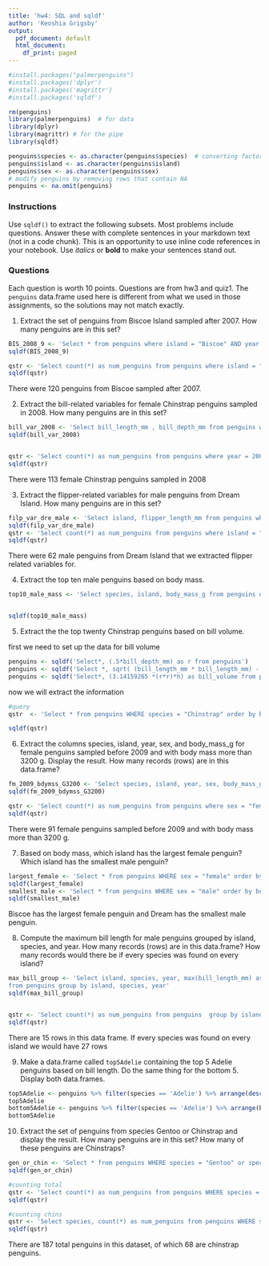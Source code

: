 ---
title: 'hw4: SQL and sqldf'
author: 'Keoshia Grigsby'
output:
  pdf_document: default
  html_document:
    df_print: paged
---

```{r }
#install.packages("palmerpenguins")
#install.packages('dplyr')
#install.packages('magrittr')
#install.packages('sqldf')

rm(penguins)
library(palmerpenguins)  # for data
library(dplyr)
library(magrittr) # for the pipe
library(sqldf) 

penguins$species <- as.character(penguins$species)  # converting factors to character
penguins$island <- as.character(penguins$island)
penguins$sex <- as.character(penguins$sex)
# modify penguins by removing rows that contain NA
penguins <- na.omit(penguins) 
```

### Instructions

Use `sqldf()` to extract the following subsets.  Most problems include questions.  Answer these with complete sentences in your markdown text (not in a code chunk).  This is an opportunity to use inline code references in your notebook.  Use *italics* or **bold** to make your sentences stand out.  


### Questions 
Each question is worth 10 points.  Questions are from hw3 and quiz1.  The `penguins` data.frame used here is different from what we used in those assignments, so the solutions may not match exactly.  

(@) Extract the set of penguins from Biscoe Island sampled after 2007.  How many penguins are in this set?

```{r}
BIS_2008_9 <- 'Select * from penguins where island = "Biscoe" AND year > 2007'
sqldf(BIS_2008_9)

qstr <- 'Select count(*) as num_penguins from penguins where island = "Biscoe" AND year > 2007'
sqldf(qstr)
```

There were 120 penguins from Biscoe sampled after 2007.


(@) Extract the bill-related variables for female Chinstrap penguins sampled in 2008.  How many penguins are in this set?

```{r}
bill_var_2008 <- 'Select bill_length_mm , bill_depth_mm from penguins where year = 2008 '
sqldf(bill_var_2008)


qstr <- 'Select count(*) as num_penguins from penguins where year = 2008 '
sqldf(qstr)
```

There were 113 female Chinstrap penguins sampled in 2008


(@) Extract the flipper-related variables for male penguins from Dream Island.  How many penguins are in this set?

```{r}
filp_var_dre_male <- 'Select island, flipper_length_mm from penguins where island = "Dream" AND sex = "male"'
sqldf(filp_var_dre_male)
qstr <- 'Select count(*) as num_penguins from penguins where island = "Dream" AND sex = "male"'
sqldf(qstr)

```
There were 62 male penguins from Dream Island that we extracted flipper related variables for.


(@) Extract the top ten male penguins based on body mass. 

```{r}

top10_male_mass <- 'Select species, island, body_mass_g from penguins order by body_mass_g desc limit 10'


sqldf(top10_male_mass)
``` 


(@) Extract the the top twenty Chinstrap penguins based on bill volume.  

first we need to set up the data for bill volume 
```{r}
penguins <- sqldf('Select*, (.5*bill_depth_mm) as r from penguins')
penguins <- sqldf('Select *, sqrt( (bill_length_mm * bill_length_mm) - (r * r) ) as h from penguins')
penguins <- sqldf('Select*, (3.14159265 *(r*r)*h) as bill_volume from penguins')
```

now we will extract the information

```{r}
#query
qstr  <- 'Select * from penguins WHERE species = "Chinstrap" order by bill_volume desc limit 20'

sqldf(qstr)
```


(@) Extract the columns species, island, year, sex, and body_mass_g for female penguins sampled before 2009 and with body mass more than 3200 g.  Display the result.  How many records (rows) are in this data.frame? 

```{r}
fm_2009_bdymss_G3200 <- 'Select species, island, year, sex, body_mass_g from penguins where sex = "female" AND year < 2009 and body_mass_g > 3200'
sqldf(fm_2009_bdymss_G3200)

qstr <- 'Select count(*) as num_penguins from penguins where sex = "female" AND year < 2009 and body_mass_g > 3200'
sqldf(qstr)

```
There were 91 female penguins sampled before 2009 and with body mass more than 3200 g.


(@) Based on body mass, which island has the largest female penguin?  Which island has the smallest male penguin?

```{r}
largest_female <- 'Select * from penguins WHERE sex = "female" order by body_mass_g desc limit 1'
sqldf(largest_female)
smallest_male <- 'Select * from penguins WHERE sex = "male" order by body_mass_g limit 1'
sqldf(smallest_male)
```

Biscoe has the largest female penguin and Dream has the smallest male penguin.


(@) Compute the maximum bill length for male penguins grouped by island, species, and year.  How many records (rows) are in this data.frame?  How many records would there be if every species was found on every island? 

```{r}

max_bill_group <- 'Select island, species, year, max(bill_length_mm) as max_bill_legnth 
from penguins group by island, species, year'
sqldf(max_bill_group)


qstr <- 'Select count(*) as num_penguins from penguins  group by island, species, year'
sqldf(qstr)

```

There are 15 rows in this data frame. If every species was found on every island we would have 27 rows


(@) Make a data.frame called `top5Adelie` containing the top 5 Adelie penguins based on bill length.  Do the same thing for the bottom 5.  Display both data.frames.  

```{r}
top5Adelie <- penguins %>% filter(species == 'Adelie') %>% arrange(desc(bill_length_mm)) %>% head(5)
top5Adelie
bottom5Adelie <- penguins %>% filter(species == 'Adelie') %>% arrange(bill_length_mm) %>% head(5)
bottom5Adelie
```


(@) Extract the set of penguins from species Gentoo or Chinstrap and display the result.  How many penguins are in this set?  How many of these penguins are Chinstraps? 

```{r}
gen_or_chin <- 'Select * from penguins WHERE species = "Gentoo" or species = "Chinstrap"'
sqldf(gen_or_chin)

#counting total
qstr <- 'Select count(*) as num_penguins from penguins WHERE species = "Gentoo" or species = "Chinstrap"'
sqldf(qstr)

#counting chins
qstr <- 'Select species, count(*) as num_penguins from penguins WHERE species = "Gentoo" or species = "Chinstrap" group by species'
sqldf(qstr)
```


There are 187 total penguins in this dataset, of which 68 are chinstrap penguins.


